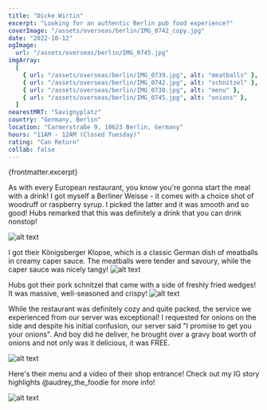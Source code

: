 ```yaml
---
title: "Dicke Wirtin"
excerpt: "Looking for an authentic Berlin pub food experience?"
coverImage: "/assets/overseas/berlin/IMG_0742_copy.jpg"
date: "2022-10-12"
ogImage:
  url: "/assets/overseas/berlin/IMG_0745.jpg"
imgArray:
  [
    { url: "/assets/overseas/berlin/IMG_0739.jpg", alt: "meatballs" },
    { url: "/assets/overseas/berlin/IMG_0742.jpg", alt: "schnitzel" },
    { url: "/assets/overseas/berlin/IMG_0730.jpg", alt: "menu" },
    { url: "/assets/overseas/berlin/IMG_0745.jpg", alt: "onions" },
  ]
nearestMRT: "Savignyplatz"
country: "Germany, Berlin"
location: "Carmerstraße 9, 10623 Berlin, Germany"
hours: "11AM - 12AM (Closed Tuesday)"
rating: "Can Return"
collab: false
---
```


{frontmatter.excerpt}

As with every European restaurant, you know you're gonna start the meal with a drink! I got myself a Berliner Weisse - it comes with a choice shot of woodruff or raspberry syrup. I picked the latter and it was smooth and so good! Hubs remarked that this was definitely a drink that you can drink nonstop!

![alt text](/assets/overseas/berlin/IMG_0735.jpg)

I got their Königsberger Klopse, which is a classic German dish of meatballs in creamy caper sauce. The meatballs were tender and savoury, while the caper sauce was nicely tangy!
![alt text](/assets/overseas/berlin/IMG_0739.jpg)

Hubs got their pork schnitzel that came with a side of freshly fried wedges! It was massive, well-seasoned and crispy!
![alt text](/assets/overseas/berlin/IMG_0742.jpg)

While the restaurant was definitely cozy and quite packed, the service we experienced from our server was exceptional! I requested for onions on the side and despite his initial confusion, our server said "I promise to get you your onions". And boy did he deliver, he brought over a gravy boat worth of onions and not only was it delicious, it was FREE.

![alt text](/assets/overseas/berlin/IMG_0745.jpg)

Here's their menu and a video of their shop entrance! Check out my IG story highlights @audrey_the_foodie for more info!

![alt text](/assets/overseas/berlin/IMG_0730.jpg)
